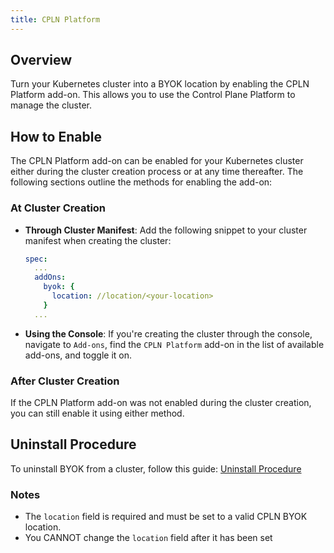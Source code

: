 ```yaml
---
title: CPLN Platform
---
```


## Overview

Turn your Kubernetes cluster into a BYOK location by enabling the CPLN Platform add-on.
This allows you to use the Control Plane Platform to manage the cluster.

## How to Enable

The CPLN Platform add-on can be enabled for your Kubernetes cluster either during the cluster creation process or at any time thereafter. The following sections outline the methods for enabling the add-on:

### At Cluster Creation

- **Through Cluster Manifest**: Add the following snippet to your cluster manifest when creating the cluster:

  ```yaml YAML
  spec:
    ...
    addOns:
      byok: {
        location: //location/<your-location>
      }
    ...
  ```

- **Using the Console**: If you're creating the cluster through the console, navigate to `Add-ons`, find the `CPLN Platform` add-on in the list of available add-ons, and toggle it on.

### After Cluster Creation

If the CPLN Platform add-on was not enabled during the cluster creation, you can still enable it using either method.

## Uninstall Procedure
To uninstall BYOK from a cluster, follow this guide: [Uninstall Procedure](/byok/overview#uninstall-procedure)

### Notes

- The `location` field is required and must be set to a valid CPLN BYOK location.
- You CANNOT change the `location` field after it has been set
